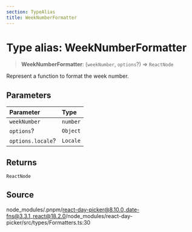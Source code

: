 ```yaml
---
section: TypeAlias
title: WeekNumberFormatter
---
```


# Type alias: WeekNumberFormatter

> **WeekNumberFormatter**: (`weekNumber`, `options`?) => `ReactNode`

Represent a function to format the week number.

## Parameters

| Parameter | Type |
| :------ | :------ |
| `weekNumber` | `number` |
| `options`? | `Object` |
| `options.locale`? | `Locale` |

## Returns

`ReactNode`

## Source

node\_modules/.pnpm/react-day-picker@8.10.0\_date-fns@3.3.1\_react@18.2.0/node\_modules/react-day-picker/src/types/Formatters.ts:30
